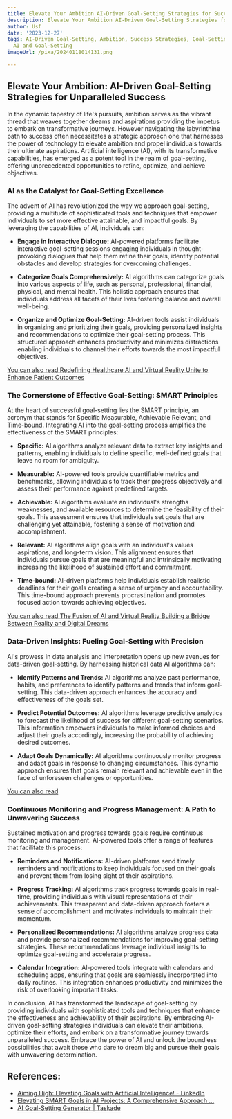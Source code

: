 ```yaml
---
title: Elevate Your Ambition AI-Driven Goal-Setting Strategies for Success
description: Elevate Your Ambition AI-Driven Goal-Setting Strategies for Success
author: Usf
date: '2023-12-27'
tags: AI-Driven Goal-Setting, Ambition, Success Strategies, Goal-Setting Strategies,
  AI and Goal-Setting
imageUrl: /pixa/20240118014131.png

---
```

## Elevate Your Ambition: AI-Driven Goal-Setting  Strategies for Unparalleled Success

In  the dynamic tapestry  of life's pursuits, ambition serves as the vibrant thread that weaves together dreams and aspirations providing the impetus to embark on  transformative journeys. However navigating the labyrinthine path to success often necessitates a  strategic approach one that harnesses the power of  technology to elevate ambition and propel individuals towards their ultimate aspirations. Artificial  intelligence (AI), with its  transformative capabilities, has  emerged as a potent tool in the realm of goal-setting, offering unprecedented opportunities to refine, optimize, and achieve  objectives.

### AI as the Catalyst for Goal-Setting Excellence

The advent of AI has revolutionized the way we approach goal-setting,  providing a multitude of  sophisticated tools and techniques that empower individuals to set more effective attainable, and impactful goals. By leveraging the capabilities of AI, individuals can:

- **Engage in Interactive Dialogue:** AI-powered platforms facilitate interactive goal-setting sessions engaging individuals in thought-provoking dialogues that help them refine their goals, identify potential obstacles and develop strategies for overcoming challenges.

- **Categorize Goals Comprehensively:** AI algorithms can categorize goals  into various aspects of life, such as personal, professional,  financial, physical, and mental health. This holistic approach ensures that individuals address all facets of their lives fostering balance and overall well-being.

- **Organize and Optimize Goal-Setting:** AI-driven tools assist individuals  in organizing and prioritizing  their goals, providing personalized insights and recommendations to optimize their goal-setting process. This structured approach  enhances productivity and minimizes distractions enabling individuals to channel their efforts towards the most impactful objectives.

[You can also read Redefining Healthcare AI and Virtual Reality Unite  to Enhance Patient Outcomes](Redefining%20Healthcare%20AI%20and%20Virtual%20Reality%20Unite%20to%20Enhance%20Patient%20Outcomes)


### The Cornerstone of  Effective Goal-Setting: SMART Principles

At the  heart of successful goal-setting lies the SMART principle, an acronym that  stands for Specific Measurable, Achievable Relevant, and Time-bound. Integrating AI into the goal-setting process amplifies the effectiveness  of the SMART principles:

- **Specific:** AI algorithms  analyze relevant data to extract key insights and patterns, enabling individuals to define specific, well-defined  goals that leave no room for ambiguity.

- **Measurable:** AI-powered tools provide quantifiable metrics and  benchmarks, allowing individuals to track their progress objectively and assess their performance against  predefined  targets.

- **Achievable:** AI algorithms evaluate an individual's strengths  weaknesses, and available resources to determine the  feasibility of  their goals. This assessment ensures  that individuals set goals that are challenging yet attainable, fostering a sense of motivation and accomplishment.

- **Relevant:**  AI algorithms align goals with an individual's values aspirations,  and long-term  vision. This alignment ensures  that individuals pursue goals that are  meaningful and intrinsically motivating increasing the  likelihood of sustained effort and  commitment.

- **Time-bound:** AI-driven platforms help individuals establish realistic deadlines for their goals creating a sense of urgency and accountability.  This time-bound approach prevents procrastination and promotes focused  action towards achieving objectives.

[You can also  read  The Fusion of AI and Virtual Reality Building a Bridge Between Reality and Digital Dreams](The%20Fusion%20of%20AI%20and%20Virtual%20Reality%20Building%20a%20Bridge%20Between%20Reality%20and%20Digital%20Dreams)


### Data-Driven Insights: Fueling Goal-Setting  with Precision

AI's prowess  in data analysis and interpretation  opens up new avenues for data-driven goal-setting. By harnessing historical data AI algorithms can:

- **Identify Patterns and Trends:** AI algorithms analyze past performance, habits, and preferences to identify patterns and trends that inform goal-setting. This  data-driven approach enhances  the accuracy and effectiveness of the goals set.

- **Predict Potential Outcomes:** AI algorithms leverage predictive  analytics  to  forecast the likelihood of  success for different goal-setting scenarios. This information empowers individuals to make informed choices  and adjust their goals accordingly, increasing the  probability of achieving desired outcomes.

- **Adapt Goals Dynamically:** AI algorithms  continuously monitor progress and  adapt goals in response to changing circumstances. This  dynamic approach  ensures  that goals  remain relevant and achievable even in the face of unforeseen challenges or opportunities.

[You can also read  ]()


### Continuous Monitoring  and Progress Management: A  Path to Unwavering Success

Sustained motivation and progress towards goals  require continuous monitoring and  management. AI-powered tools offer a range of features that facilitate this process:

- **Reminders and Notifications:** AI-driven platforms send timely reminders and notifications to keep individuals focused on  their goals and prevent them from losing sight of their aspirations.

- **Progress Tracking:** AI algorithms track progress towards goals in real-time, providing individuals with visual representations  of their achievements. This transparent and data-driven approach fosters a sense of accomplishment and motivates individuals  to maintain their momentum.

- **Personalized Recommendations:** AI algorithms analyze progress data and provide personalized  recommendations  for improving goal-setting strategies. These recommendations leverage individual insights to  optimize goal-setting and  accelerate progress.

-  **Calendar  Integration:** AI-powered tools integrate with calendars and  scheduling apps, ensuring that goals are seamlessly incorporated into daily routines. This integration enhances productivity and minimizes the risk of overlooking important tasks.

In conclusion, AI has transformed the landscape of goal-setting by providing individuals  with sophisticated tools and techniques that enhance the effectiveness and achievability  of their aspirations. By embracing AI-driven goal-setting strategies individuals  can elevate their  ambitions, optimize their efforts, and embark on a  transformative journey towards  unparalleled success.  Embrace the power of AI and unlock  the boundless possibilities that await those who dare to dream big and pursue their goals with unwavering determination.

## References:
- [Aiming High: Elevating Goals with Artificial Intelligence! - LinkedIn](https://www.linkedin.com/pulse/aiming-high-elevating-goals-artificial-intelligence-stephen-mckenry-l3wgc)
- [Elevating SMART Goals in AI Projects: A Comprehensive Approach ...](https://www.linkedin.com/pulse/elevating-smart-goals-ai-projects-comprehensive-ammar-abdilghanie-wlbhc?utm_source=rss&utm_campaign=articles_sitemaps)
- [AI Goal-Setting Generator | Taskade](https://www.taskade.com/generate/ai/goal-setting)
